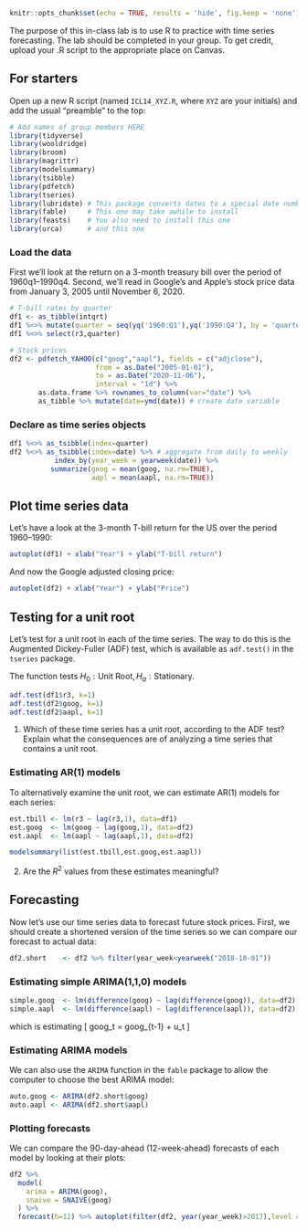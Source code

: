 ```{r setup, include=FALSE}
knitr::opts_chunk$set(echo = TRUE, results = 'hide', fig.keep = 'none') #, warning = FALSE
```

The purpose of this in-class lab is to use R to practice with time series forecasting. The lab should be completed in your group. To get credit, upload your .R script to the appropriate place on Canvas.

## For starters
Open up a new R script (named `ICL14_XYZ.R`, where `XYZ` are your initials) and add the usual "preamble" to the top:
```{r message=FALSE, warning=FALSE, paged.print=FALSE}
# Add names of group members HERE
library(tidyverse)
library(wooldridge)
library(broom)
library(magrittr)
library(modelsummary)
library(tsibble)
library(pdfetch)
library(tseries)
library(lubridate) # This package converts dates to a special date numbering system
library(fable)     # This one may take awhile to install
library(feasts)    # You also need to install this one
library(urca)      # and this one
```

### Load the data
First we'll look at the return on a 3-month treasury bill over the period of 1960q1--1990q4.
Second, we'll read in Google's and Apple's stock price data from January 3, 2005 until November 6, 2020.

```{r}
# T-bill rates by quarter
df1 <- as_tibble(intqrt)
df1 %<>% mutate(quarter = seq(yq('1960:Q1'),yq('1990:Q4'), by = 'quarters')) # create quarter
df1 %<>% select(r3,quarter)

# Stock prices
df2 <- pdfetch_YAHOO(c("goog","aapl"), fields = c("adjclose"), 
                     from = as.Date("2005-01-01"),
                     to = as.Date("2020-11-06"),
                     interval = "1d") %>%
       as.data.frame %>% rownames_to_column(var="date") %>%
       as_tibble %>% mutate(date=ymd(date)) # create date variable
```

### Declare as time series objects
```{r}
df1 %<>% as_tsibble(index=quarter)
df2 %<>% as_tsibble(index=date) %>% # aggregate from daily to weekly
           index_by(year_week = yearweek(date)) %>%
          summarize(goog = mean(goog, na.rm=TRUE),
                    aapl = mean(aapl, na.rm=TRUE))
```

## Plot time series data
Let's have a look at the 3-month T-bill return for the US over the period 1960--1990:
```{r}
autoplot(df1) + xlab("Year") + ylab("T-bill return")
```

And now the Google adjusted closing price:
```{r}
autoplot(df2) + xlab("Year") + ylab("Price")
```

## Testing for a unit root
Let's test for a unit root in each of the time series. The way to do this is the Augmented Dickey-Fuller (ADF) test, which is available as `adf.test()` in the `tseries` package.

The function tests $H_0: \text{Unit Root}, H_a: \text{Stationary}$.
```{r}
adf.test(df1$r3, k=1)
adf.test(df2$goog, k=1)
adf.test(df2$aapl, k=1)
```

1. Which of these time series has a unit root, according to the ADF test? Explain what the consequences are of analyzing a time series that contains a unit root.

### Estimating AR(1) models
To alternatively examine the unit root, we can estimate AR(1) models for each series:

```{r}
est.tbill <- lm(r3 ~ lag(r3,1), data=df1)
est.goog  <- lm(goog ~ lag(goog,1), data=df2)
est.aapl  <- lm(aapl ~ lag(aapl,1), data=df2)

modelsummary(list(est.tbill,est.goog,est.aapl))
```

2. Are the $R^2$ values from these estimates meaningful?

## Forecasting
Now let's use our time series data to forecast future stock prices. First, we should create a shortened version of the time series so we can compare our forecast to actual data:
```{r}
df2.short    <- df2 %>% filter(year_week<yearweek("2018-10-01"))
```

### Estimating simple ARIMA(1,1,0) models
```{r}
simple.goog  <- lm(difference(goog) ~ lag(difference(goog)), data=df2)
simple.aapl  <- lm(difference(aapl) ~ lag(difference(aapl)), data=df2)
```
which is estimating
\[
\Delta goog_t = \rho \Delta goog_{t-1} + u_t
\]

### Estimating ARIMA models
We can also use the `ARIMA` function in the `fable` package to allow the computer to choose the best ARIMA model:
```{r}
auto.goog <- ARIMA(df2.short$goog)
auto.aapl <- ARIMA(df2.short$aapl)
```

### Plotting forecasts
We can compare the 90-day-ahead (12-week-ahead) forecasts of each model by looking at their plots:
```{r echo=TRUE, fig.keep='all', fig.show='asis'}
df2 %>% 
  model(
    arima = ARIMA(goog),
    snaive = SNAIVE(goog)
  ) %>%
  forecast(h=12) %>% autoplot(filter(df2, year(year_week)>2017),level = NULL)
```
